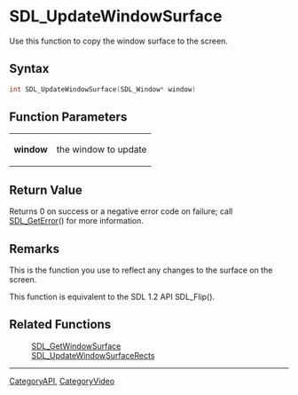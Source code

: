 
= SDL_UpdateWindowSurface =
Use this function to copy the window surface to the screen.


== Syntax ==
<syntaxhighlight lang='c++'>
int SDL_UpdateWindowSurface(SDL_Window* window)
</syntaxhighlight>

== Function Parameters ==
{|
|'''window'''
|the window to update
|}

== Return Value ==
Returns 0 on success or a negative error code on failure; call [[SDL_GetError]]() for more information.

== Remarks ==
This is the function you use to reflect any changes to the surface on the screen.

This function is equivalent to the SDL 1.2 API SDL_Flip().

== Related Functions ==
:[[SDL_GetWindowSurface]]
:[[SDL_UpdateWindowSurfaceRects]]

----
[[CategoryAPI]], [[CategoryVideo]]
